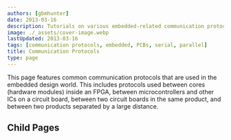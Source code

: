 ```yaml
---
authors: [gbmhunter]
date: 2013-03-16
description: Tutorials on various embedded-related communication protocols, including UART, SPI, I2C, USB, RS-485, CAN bus, 1-Wire, Ethernet, LIN, ModBus, PCI/PCIe and more.
image: ./_assets/cover-image.webp
lastUpdated: 2013-03-16
tags: [communication protocols, embedded, PCBs, serial, parallel]
title: Communication Protocols
type: page
---
```


This page features common communication protocols that are used in the embedded design world. This includes protocols used between cores (hardware modules) inside an FPGA, between microcontrollers and other ICs on a circuit board, between two circuit boards in the same product, and between two products separated by a large distance.

## Child Pages

<ChildPages />

